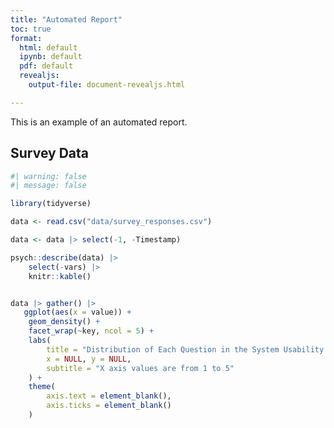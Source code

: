 ```yaml
---
title: "Automated Report"
toc: true
format: 
  html: default
  ipynb: default
  pdf: default
  revealjs: 
    output-file: document-revealjs.html

---
```


This is an example of an automated report.



## Survey Data


```r
#| warning: false
#| message: false

library(tidyverse)
```


```r
data <- read.csv("data/survey_responses.csv")
```

```r
data <- data |> select(-1, -Timestamp)

psych::describe(data) |>
    select(-vars) |> 
    knitr::kable()


data |> gather() |> 
   ggplot(aes(x = value)) +
    geom_density() +
    facet_wrap(~key, ncol = 5) +
    labs(
        title = "Distribution of Each Question in the System Usability Scale",
        x = NULL, y = NULL,
        subtitle = "X axis values are from 1 to 5"
    ) +
    theme(
        axis.text = element_blank(),
        axis.ticks = element_blank()
    )
```


